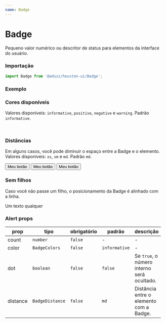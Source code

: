 ```yaml
---
name: Badge
---
```





# Badge

Pequeno valor numérico ou descritor de status para elementos da interface do usuário.

### Importação

```js
import Badge from '@eduzz/houston-ui/Badge';
```

### Exemplo

<Playground>
  <IconButton>
    <Badge>
      <Icon />
    </Badge>
  </IconButton>
  <IconButton>
    <Badge count={9}>
      <Icon />
    </Badge>
  </IconButton>
  <IconButton>
    <Badge count={101}>
      <Icon />
    </Badge>
  </IconButton>
</Playground>

### Cores disponíveis

Valores disponíveis: `informative`, `positive`, `negative` e `warning`. Padrão `informative`.

<Playground>
  <IconButton>
    <Badge count={101}>
      <Icon />
    </Badge>
  </IconButton>
  <IconButton>
    <Badge count={101} color='positive'>
      <Icon />
    </Badge>
  </IconButton>
  <IconButton>
    <Badge count={101} color='negative'>
      <Icon />
    </Badge>
  </IconButton>
  <IconButton>
    <Badge count={101} color='warning'>
      <Icon />
    </Badge>
  </IconButton>
  <br />
  <IconButton>
    <Badge dot>
      <Icon />
    </Badge>
  </IconButton>
  <IconButton>
    <Badge dot color='positive'>
      <Icon />
    </Badge>
  </IconButton>
  <IconButton>
    <Badge dot color='negative'>
      <Icon />
    </Badge>
  </IconButton>
  <IconButton>
    <Badge dot color='warning'>
      <Icon />
    </Badge>
  </IconButton>
</Playground>

### Distâncias

Em alguns casos, você pode diminuir o espaço entre a Badge e o elemento. Valores disponíveis: `xs`, `sm` e `md`. Padrão `md`.

<Playground>
  <div style={{ display: 'inline-flex', gap: 16 }}>
    <Badge count={101} distance='xs'>
      <Button>Meu botão</Button>
    </Badge>
    <Badge count={101} distance='sm'>
      <Button>Meu botão</Button>
    </Badge>
    <Badge count={101} distance='md'>
      <Button>Meu botão</Button>
    </Badge>
  </div>
</Playground>

### Sem filhos

Caso você não passe um filho, o posicionamento da Badge é alinhado com a linha.

<Playground>
  <div style={{ display: 'inline-flex', gap: 8 }}>
    <Typography>Um texto qualquer</Typography>
    <Badge count={101} />
  </div>
</Playground>

### Alert props

| prop     | tipo            | obrigatório | padrão        | descrição                                  |
| -------- | --------------- | ----------- | ------------- | ------------------------------------------ |
| count    | `number`        | `false`     | -             | -                                          |
| color    | `BadgeColors`   | `false`     | `informative` | -                                          |
| dot      | `boolean`       | `false`     | `false`       | Se `true`, o número interno será ocultado. |
| distance | `BadgeDistance` | `false`     | `md`          | Distância entre o elemento com a Badge.    |
